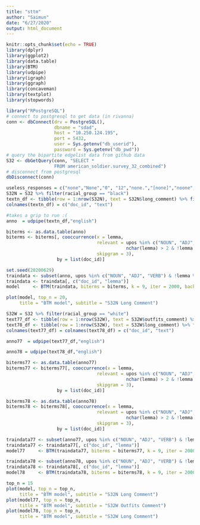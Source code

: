 ```yaml
---
title: "sttm"
author: "Saimun"
date: "6/27/2020"
output: html_document
---
```


```r
knitr::opts_chunk$set(echo = TRUE)
library(dplyr)
library(ggplot2)
library(data.table)
library(BTM)
library(udpipe)
library(igraph)
library(ggraph)
library(concaveman)
library(textplot)
library(stopwords)
```



```r
library("RPostgreSQL")
# connect to postgresql to get data (in rivanna)
conn <- dbConnect(drv = PostgreSQL(),
                  dbname = "sdad",
                  host = "10.250.124.195",
                  port = 5432,
                  user = Sys.getenv("db_userid"),
                  password = Sys.getenv("db_pwd"))
# query the bipartite edgelist data from github data
S32 <- dbGetQuery(conn, "SELECT *
                  FROM american_soldier.survey_32_combined")
# disconnect from postgresql
dbDisconnect(conn)
```

```r
useless_responses = c("none","None","0", "12","none.","[none]","noone","[blank]","gujfujuj", "None.", "I", NA)
S32N = S32 %>% filter(racial_group == "black")
textn_df <- tibble(row = 1:nrow(S32N), text = S32N$long_comment) %>% filter(!text %in% useless_responses)
colnames(textn_df) = c("doc_id", "text")
```


```r
#takes a grip to run :(
anno  = udpipe(textn_df,"english")
```

```r
biterms <- as.data.table(anno)
biterms <- biterms[, cooccurrence(x = lemma,
                                  relevant = upos %in% c("NOUN", "ADJ", "VERB") & 
                                             nchar(lemma) > 2 & !lemma %in% stopwords("en"),
                                  skipgram = 3),
                   by = list(doc_id)]
```

```r
set.seed(20200629)
traindata <- subset(anno, upos %in% c("NOUN", "ADJ", "VERB") & !lemma %in% stopwords("en") & nchar(lemma) > 2)
traindata <- traindata[, c("doc_id", "lemma")]
model     <- BTM(traindata, biterms = biterms, k = 9, iter = 2000, background = TRUE, trace = 100)

```

```r
plot(model, top_n = 20,
     title = "BTM model", subtitle = "S32N Long Comment")
```
```r
S32W = S32 %>% filter(racial_group == "white")
text77_df <- tibble(row = 1:nrow(S32W), text = S32W$outfits_comment) %>% filter(!text %in% useless_responses)
text78_df <- tibble(row = 1:nrow(S32W), text = S32W$long_comment) %>% filter(!text %in% useless_responses)
colnames(text77_df) = colnames(text78_df) = c("doc_id", "text")
```

```r
anno77  = udpipe(text77_df,"english")
```

```r
anno78 = udpipe(text78_df,"english")
```

```r
biterms77 <- as.data.table(anno77)
biterms77 <- biterms77[, cooccurrence(x = lemma,
                                  relevant = upos %in% c("NOUN", "ADJ", "VERB") & 
                                             nchar(lemma) > 2 & !lemma %in% stopwords("en"),
                                  skipgram = 3),
                   by = list(doc_id)]

```

```r
biterms78 <- as.data.table(anno78)
biterms78 <- biterms78[, cooccurrence(x = lemma,
                                  relevant = upos %in% c("NOUN", "ADJ", "VERB") & 
                                             nchar(lemma) > 2 & !lemma %in% stopwords("en"),
                                  skipgram = 3),
                   by = list(doc_id)]
```


```r
traindata77 <- subset(anno77, upos %in% c("NOUN", "ADJ", "VERB") & !lemma %in% stopwords("en") & nchar(lemma) > 2)
traindata77 <- traindata77[, c("doc_id", "lemma")]
model77     <- BTM(traindata77, biterms = biterms77, k = 9, iter = 2000, background = TRUE, trace = 100)

traindata78 <- subset(anno78, upos %in% c("NOUN", "ADJ", "VERB") & !lemma %in% stopwords("en") & nchar(lemma) > 2)
traindata78 <- traindata78[, c("doc_id", "lemma")]
model78     <- BTM(traindata78, biterms = biterms78, k = 9, iter = 2000, background = TRUE, trace = 100)
```


```r
top_n = 15
plot(model, top_n = top_n,
     title = "BTM model", subtitle = "S32N Long Comment")
plot(model77, top_n = top_n,
     title = "BTM model", subtitle = "S32W Outfits Comment")
plot(model78, top_n = top_n,
     title = "BTM model", subtitle = "S32W Long Comment")

```